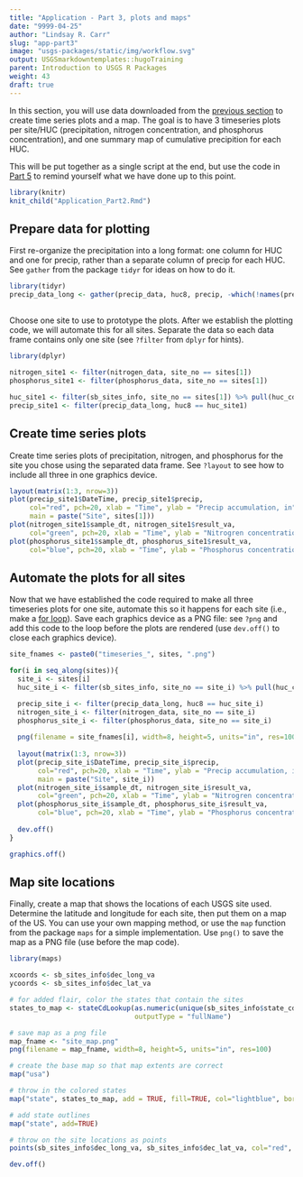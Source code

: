 ```yaml
---
title: "Application - Part 3, plots and maps"
date: "9999-04-25"
author: "Lindsay R. Carr"
slug: "app-part3"
image: "usgs-packages/static/img/workflow.svg"
output: USGSmarkdowntemplates::hugoTraining
parent: Introduction to USGS R Packages
weight: 43
draft: true
---
```


In this section, you will use data downloaded from the [previous section](/usgs-packages/app-part2) to create time series plots and a map. The goal is to have 3 timeseries plots per site/HUC (precipitation, nitrogen concentration, and phosphorus concentration), and one summary map of cumulative precipition for each HUC.

This will be put together as a single script at the end, but use the code in [Part 5](/usgs-packages/app-part5) to remind yourself what we have done up to this point.

```r
library(knitr)
knit_child("Application_Part2.Rmd")
```

## Prepare data for plotting

First re-organize the precipitation into a long format: one column for HUC and one for precip, rather than a separate column of precip for each HUC. See `gather` from the package `tidyr` for ideas on how to do it.

```r
library(tidyr)
precip_data_long <- gather(precip_data, huc8, precip, -which(!names(precip_data) %in% huc8s))
```

##
Choose one site to use to prototype the plots. After we establish the plotting code, we will automate this for all sites. Separate the data so each data frame contains only one site (see `?filter` from `dplyr` for hints).

```r
library(dplyr)

nitrogen_site1 <- filter(nitrogen_data, site_no == sites[1])
phosphorus_site1 <- filter(phosphorus_data, site_no == sites[1])

huc_site1 <- filter(sb_sites_info, site_no == sites[1]) %>% pull(huc_cd)
precip_site1 <- filter(precip_data_long, huc8 == huc_site1)
```

## Create time series plots

Create time series plots of precipitation, nitrogen, and phosphorus for the site you chose using the separated data frame. See `?layout` to see how to include all three in one graphics device. 

```r
layout(matrix(1:3, nrow=3))
plot(precip_site1$DateTime, precip_site1$precip,
     col="red", pch=20, xlab = "Time", ylab = "Precip accumulation, in",
     main = paste("Site", sites[1]))
plot(nitrogen_site1$sample_dt, nitrogen_site1$result_va, 
     col="green", pch=20, xlab = "Time", ylab = "Nitrogren concentration, mg/l")
plot(phosphorus_site1$sample_dt, phosphorus_site1$result_va,
     col="blue", pch=20, xlab = "Time", ylab = "Phosphorus concentration, mg/l")
```

## Automate the plots for all sites

Now that we have established the code required to make all three timeseries plots for one site, automate this so it happens for each site (i.e., make a [for loop](/intro-curriculum/reproduce/#looping)). Save each graphics device as a PNG file: see `?png` and add this code to the loop before the plots are rendered (use `dev.off()` to close each graphics device). 

```r
site_fnames <- paste0("timeseries_", sites, ".png")

for(i in seq_along(sites)){
  site_i <- sites[i]
  huc_site_i <- filter(sb_sites_info, site_no == site_i) %>% pull(huc_cd) 

  precip_site_i <- filter(precip_data_long, huc8 == huc_site_i)
  nitrogen_site_i <- filter(nitrogen_data, site_no == site_i)
  phosphorus_site_i <- filter(phosphorus_data, site_no == site_i)
  
  png(filename = site_fnames[i], width=8, height=5, units="in", res=100)
  
  layout(matrix(1:3, nrow=3))
  plot(precip_site_i$DateTime, precip_site_i$precip,
       col="red", pch=20, xlab = "Time", ylab = "Precip accumulation, in",
       main = paste("Site", site_i))
  plot(nitrogen_site_i$sample_dt, nitrogen_site_i$result_va, 
       col="green", pch=20, xlab = "Time", ylab = "Nitrogren concentration, mg/l")
  plot(phosphorus_site_i$sample_dt, phosphorus_site_i$result_va,
       col="blue", pch=20, xlab = "Time", ylab = "Phosphorus concentration, mg/l")
  
  dev.off()
}
```

```r
graphics.off()
```

## Map site locations

Finally, create a map that shows the locations of each USGS site used. Determine the latitude and longitude for each site, then put them on a map of the US. You can use your own mapping method, or use the `map` function from the package `maps` for a simple implementation. Use `png()` to save the map as a PNG file (use before the map code).

```r
library(maps)

xcoords <- sb_sites_info$dec_long_va
ycoords <- sb_sites_info$dec_lat_va

# for added flair, color the states that contain the sites
states_to_map <- stateCdLookup(as.numeric(unique(sb_sites_info$state_cd)), 
                               outputType = "fullName")

# save map as a png file
map_fname <- "site_map.png"
png(filename = map_fname, width=8, height=5, units="in", res=100)

# create the base map so that map extents are correct
map("usa")

# throw in the colored states
map("state", states_to_map, add = TRUE, fill=TRUE, col="lightblue", border = "lightblue")

# add state outlines
map("state", add=TRUE)

# throw on the site locations as points
points(sb_sites_info$dec_long_va, sb_sites_info$dec_lat_va, col="red", pch=20)

dev.off()
```
